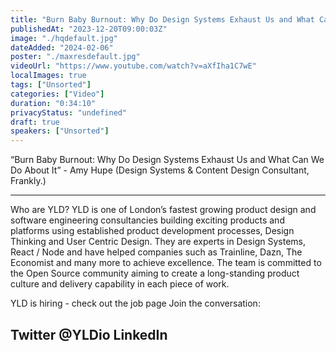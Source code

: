 ```yaml
---
title: "Burn Baby Burnout: Why Do Design Systems Exhaust Us and What Can We Do About It - DSL #8"
publishedAt: "2023-12-20T09:00:03Z"
image: "./hqdefault.jpg"
dateAdded: "2024-02-06"
poster: "./maxresdefault.jpg"
videoUrl: "https://www.youtube.com/watch?v=aXfIha1C7wE"
localImages: true
tags: ["Unsorted"]
categories: ["Video"]
duration: "0:34:10"
privacyStatus: "undefined"
draft: true
speakers: ["Unsorted"]
---
```

“Burn Baby Burnout: Why Do Design Systems Exhaust Us and What Can We Do About It” - Amy Hupe (Design Systems & Content Design Consultant, Frankly.)

---

Who are YLD?
YLD is one of London’s fastest growing product design and software engineering consultancies building exciting products and platforms using established product development processes, Design Thinking and User Centric Design. They are experts in Design Systems, React / Node and have helped companies such as Trainline, Dazn, The Economist and many more to achieve excellence.
The team is committed to the Open Source community aiming to create a long-standing product culture and delivery capability in each piece of work.

YLD is hiring - check out the job page
Join the conversation:

Twitter @YLDio
LinkedIn
------
